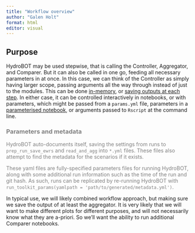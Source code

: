 ```yaml
---
title: "Workflow overview"
author: "Galen Holt"
format: html
editor: visual
---
```


## Purpose

HydroBOT may be used stepwise, that is calling the Controller, Aggregator, and Comparer. But it can also be called in one go, feeding all necessary parameters in at once. In this case, we can think of the Controller as simply having larger scope, passing arguments all the way through instead of just to the modules. This can be done [in-memory](workflow_in_memory.qmd), or [saving outputs at each step](workflow_save_steps.qmd). In either case, it can be controlled interactively in notebooks, or with parameters, which might be passed from a `params.yml` file, parameters in a [parameterised notebook](workflow_parameters.qmd), or arguments passed to `Rscript` at the command line.

::: {#params_metadata style="color:gray"}
### Parameters and metadata

HydroBOT auto-documents itself, saving the settings from runs to `prep_run_save_ewrs` and `read_and_agg` into `*.yml` files. These files also attempt to find the metadata for the scenarios if it exists.

These yaml files are fully-specified parameters files for running HydroBOT, along with some additional run information such as the time of the run and git hash. As such, runs can be replicated by re-running HydroBOT with `run_toolkit_params(yamlpath = 'path/to/generated/metadata.yml')`.
:::

In typical use, we will likely combined workflow approach, but making sure we save the output of at least the aggregator. It is very likely that we will want to make different plots for different purposes, and will not necessarily know what they are a-priori. So we'll want the ability to run additional Comparer notebooks.
